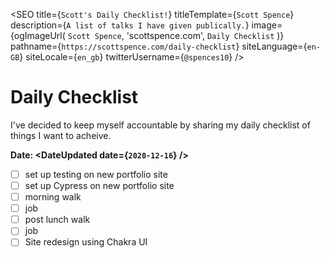 
<SEO
  title={`Scott's Daily Checklist!`}
  titleTemplate={`Scott Spence`}
  description={`A list of talks I have given publically.`}
  image={ogImageUrl(
    `Scott Spence`,
    'scottspence.com',
    `Daily Checklist`
  )}
  pathname={`https://scottspence.com/daily-checklist`}
  siteLanguage={`en-GB`}
  siteLocale={`en_gb`}
  twitterUsername={`@spences10`}
/>

# Daily Checklist

I've decided to keep myself accountable by sharing my daily checklist
of things I want to acheive.

**Date: <DateUpdated date={`2020-12-16`} />**

- [ ] set up testing on new portfolio site
- [ ] set up Cypress on new portfolio site
- [ ] morning walk
- [ ] job
- [ ] post lunch walk
- [ ] job
- [ ] Site redesign using Chakra UI

<PopularPosts />

<!-- Links -->
